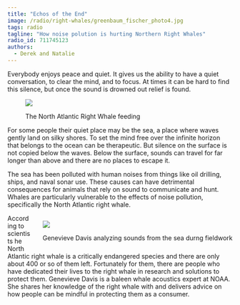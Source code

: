 ```yaml
---
title: "Echos of the End"
image: /radio/right-whales/greenbaum_fischer_photo4.jpg
tags: radio
tagline: "How noise polution is hurting Northern Right Whales"
radio_id: 711745123
authors:
  - Derek and Natalie
---
```

  
Everybody enjoys peace and quiet. It gives us the ability to have a quiet conversation, to clear the mind, and to focus. At times it can be hard to find this silence, but once the sound is drowned out relief is found.

<figure>
<img src ="/radio/right-whales/greenbaum_fischer_photo1.JPG">
<figcaption>
<p>The North Atlantic Right Whale feeding</p>
</figcaption>
</figure>

For some people their quiet place may be the sea, a place where waves gently land on silky shores. To set the mind free over the infinite horizon that belongs to the ocean can be therapeutic. But silence on the surface is not copied below the waves. Below the surface, sounds can travel for far longer than above and there are no places to escape it.

The sea has been polluted with human noises from things like oil drilling, ships, and naval sonar use. These causes can have detrimental consequences for animals that rely on sound to communicate and hunt. Whales are particularly vulnerable to the effects of noise pollution, specifically the North Atlantic right whale.

<figure style = "float:right;margin:1em 0 0 2em;">
<img src ="/radio/right-whales/greenbaum_fischer_photo3.jpg">
<figcaption>
<p>Genevieve Davis analyzing sounds from the sea durng fieldwork</p>
</figcaption>
</figure>

According to scientists he North Atlantic right whale is a critically endangered species and there are only about 400 or so of them left. Fortunately for them, there are people who have dedicated their lives to the right whale in research and solutions to protect them. Genevieve Davis is a baleen whale acoustics expert at NOAA. She shares her knowledge of the right whale with and delivers advice on how people can be mindful in protecting them as a consumer. 